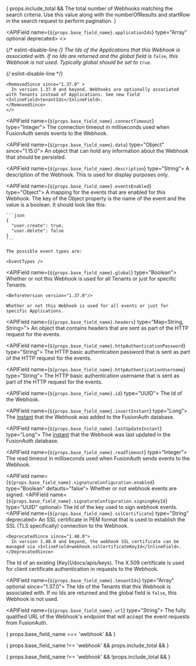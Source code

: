 
<APIBlock>

{ props.include_total &&
  <APIField name="total" type="Integer">
    The total number of Webhooks matching the search criteria. Use this value along with the <InlineField>numberOfResults</InlineField> and <InlineField>startRow</InlineField> in the search request to perform pagination.
  </APIField>
}

  <APIField name={`${props.base_field_name}.applicationIds`} type="Array<UUID>" optional deprecated>
    <>
    <p>{/* eslint-disable-line */}
    The Ids of the Applications that this Webhook is associated with. If no Ids are returned and the <InlineField>global</InlineField> field is `false`, this Webhook is not used. Typically <InlineField>global</InlineField> should be set to `true`.
    </p>{/* eslint-disable-line */}

    <RemovedSince since="1.37.0" >
      In version 1.37.0 and beyond, Webhooks are optionally associated with Tenants instead of Applications. See new field <InlineField>tenantIds</InlineField>.
    </RemovedSince>
    </>
  </APIField>

  <APIField name={`${props.base_field_name}.connectTimeout`} type="Integer">
    The connection timeout in milliseconds used when FusionAuth sends events to the Webhook.
  </APIField>

  <APIField name={`${props.base_field_name}.data`} type="Object" since="1.15.0">
    An object that can hold any information about the Webhook that should be persisted.
  </APIField>

  <APIField name={`${props.base_field_name}.description`} type="String">
    A description of the Webhook. This is used for display purposes only.
  </APIField>

  <APIField name={`${props.base_field_name}.eventsEnabled`} type="Object">
    A mapping for the events that are enabled for this Webhook. The key of the Object property is the name of the event and the value is a boolean. It should look like this:

    ```json
    {
      "user.create": true,
      "user.delete": false
    }
    ```

    The possible event types are:

    <EventTypes />
  </APIField>

  <APIField name={`${props.base_field_name}.global`} type="Boolean">
    Whether or not this Webhook is used for all Tenants or just for specific Tenants.

    <BeforeVersion version="1.37.0"/>

    Whether or not this Webhook is used for all events or just for specific Applications.
  </APIField>

  <APIField name={`${props.base_field_name}.headers`} type="Map<String, String>">
    An object that contains headers that are sent as part of the HTTP request for the events.
  </APIField>

  <APIField name={`${props.base_field_name}.httpAuthenticationPassword`} type="String">
    The HTTP basic authentication password that is sent as part of the HTTP request for the events.
  </APIField>

  <APIField name={`${props.base_field_name}.httpAuthenticationUsername`} type="String">
    The HTTP basic authentication username that is sent as part of the HTTP request for the events.
  </APIField>

  <APIField name={`${props.base_field_name}.id`} type="UUID">
    The Id of the Webhook.
  </APIField>

  <APIField name={`${props.base_field_name}.insertInstant`} type="Long">
    The [instant](/docs/reference/data-types#instants) that the Webhook was added to the FusionAuth database.
  </APIField>

  <APIField name={`${props.base_field_name}.lastUpdateInstant`} type="Long">
    The [instant](/docs/reference/data-types#instants) that the Webhook was last updated in the FusionAuth database.
  </APIField>

  <APIField name={`${props.base_field_name}.readTimeout`} type="Integer">
    The read timeout in milliseconds used when FusionAuth sends events to the Webhook.
  </APIField>

  <APIField name={`${props.base_field_name}.signatureConfiguration.enabled`} type="Boolean" defaults="false">
    Whether or not webhook events are signed.
  </APIField>
  <APIField name={`${props.base_field_name}.signatureConfiguration.signingKeyId`} type="UUID" optional>
    The Id of the key used to sign webhook events.
  </APIField>
  <APIField name={`${props.base_field_name}.sslCertificate`} type="String" deprecated>
    An SSL certificate in PEM format that is used to establish the SSL (TLS specifically) connection to the Webhook.

    <DeprecatedSince since="1.48.0">
      In version 1.48.0 and beyond, the webhook SSL certificate can be managed via <InlineField>webhook.sslCertificateKeyId</InlineField>.
    </DeprecatedSince>
  </APIField>
  <APIField name={`${props.base_field_name}.sslCertificateKeyId`} type="UUID" since="1.48.0">
    The Id of an existing [Key](/docs/apis/keys). The X.509 certificate is used for client certificate authentication in requests to the Webhook.
  </APIField>

  <APIField name={`${props.base_field_name}.tenantIds`} type="Array<UUID>" optional since="1.37.0">
    The Ids of the Tenants that this Webhook is associated with. If no Ids are returned and the <InlineField>global</InlineField> field is `false`, this Webhook is not used.
  </APIField>

  <APIField name={`${props.base_field_name}.url`} type="String">
    The fully qualified URL of the Webhook's endpoint that will accept the event requests from FusionAuth.
  </APIField>

{ props.base_field_name === 'webhook' &&
<JSON title="Example Response JSON for a Single Webhook" src="webhooks/response.json" />
}

{ props.base_field_name !== 'webhook' && props.include_total &&
<JSON title="Example Response JSON" src="webhooks/search-response.json" />
}

{ props.base_field_name !== 'webhook' && !props.include_total &&
<JSON title="Example Response JSON for all the Webhooks" src="webhooks/responses.json" />
}
</APIBlock>
